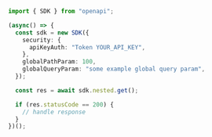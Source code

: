 ```typescript showLineNumbers copy filename="Nested Get usage example"
import { SDK } from "openapi";

(async() => {
  const sdk = new SDK({
    security: {
      apiKeyAuth: "Token YOUR_API_KEY",
    },
    globalPathParam: 100,
    globalQueryParam: "some example global query param",
  });

  const res = await sdk.nested.get();

  if (res.statusCode == 200) {
    // handle response
  }
})();
```
